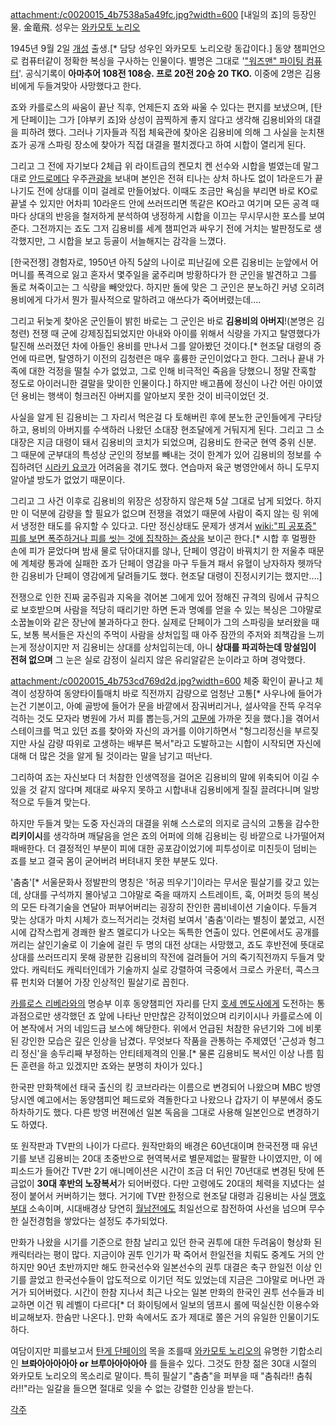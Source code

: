 attachment:/c0020015_4b7538a5a49fc.jpg?width=600
[내일의 죠]의 등장인물. 金竜飛. 성우는 [[와카모토 노리오]]

1945년 9월 2일 [[개성]] 출생.[* 담당 성우인 와카모토 노리오랑 동갑이다.] 동양 챔피언으로 컴퓨터같이 정확한 복싱을 구사하는 인물이다. 별명은 그대로 '[["워즈맨" 파이팅 컴퓨터]]'. 공식기록이 '''아마추어 108전 108승. 프로 20전 20승 20 TKO.''' 이중에 2명은 김용비에게 두들겨맞아 사망했다고 한다.

죠와 카를로스의 싸움이 끝난 직후, 언제든지 죠와 싸울 수 있다는 편지를 보냈으며, [탄게 단페이]는 그가 [야부키 죠]와 상성이 끔찍하게 좋지 않다고 생각해 김용비와의 대결을 피하려 했다. 그러나 기자들과 직접 체육관에 찾아온 김용비에 의해 그 사실을 눈치챈 죠가 공개 스파링 장소에 찾아가 직접 대결을 펼치겠다고 하여 시합이 열리게 된다. 

그리고 그 전에 자기보다 2체급 위 라이트급의 켄모치 켄 선수와 시합을 벌였는데 말그대로 [[안드로메다]] 우주[[관광]]을 보내며 본인은 전혀 티나는 상처 하나도 없이 1라운드가 끝나기도 전에 상대를 이미 걸레로 만들어놨다. 이때도 조금만 욕심을 부리면 바로 KO로 끝낼 수 있지만 어차피 10라운드 안에 쓰러뜨리면 똑같은 KO라고 여기며 모든 공격 때마다 상대의 반응을 철저하게 분석하여 냉정하게 시합을 이끄는 무시무시한 포스를 보여준다. 그전까지는 죠도 그저 김용비를 세계 챔피언과 싸우기 전에 거치는 발판정도로 생각했지만, 그 시합을 보고 등골이 서늘해지는 감각을 느꼈다.

[한국전쟁] 경험자로, 1950년 아직 5살의 나이로 피난길에 오른 김용비는 눈앞에서 어머니를 폭격으로 잃고 혼자서 몇주일을 굶주리며 방황하다가 한 군인을 발견하고 그를 돌로 쳐죽이고는 그 식량을 빼앗았다. 하지만 돌에 맞은 그 군인은 분노하긴 커녕 오히려 용비에게 다가서 뭔가 필사적으로 말하려고 애쓰다가 죽어버렸는데….

그리고 뒤늦게 찾아온 군인들이 밝힌 바로는 그 군인은 바로 '''김용비의 아버지'''!(본명은 김청련) 전쟁 때 군에 강제징집되었지만 아내와 아이를 위해서 식량을 가지고 탈영했다가 탈진해 쓰러졌던 차에 아들인 용비를 만나서 그를 알아봤던 것이다.[* 현조달 대령의 증언에 따르면, 탈영하기 이전의 김청련은 매우 훌륭한 군인이었다고 한다. 그러나 끝내 가족에 대한 걱정을 떨칠 수가 없었고, 그로 인해 비극적인 죽음을 당했으니 정말 잔혹할 정도로 아이러니한 결말을 맞이한 인물이다.]  하지만 배고픔에 정신이 나간 어린 아이였던 용비는 행색이 헝크러진 아버지를 알아보지 못한 것이 비극이었던 것.

사실을 알게 된 김용비는 그 자리서 먹은걸 다 토해버린 후에 분노한 군인들에게 구타당하고, 용비의 아버지를 수색하러 나왔던 소대장 현조달에게 거둬지게 된다. 그리고 그 소대장은 지금 대령이 돼서 김용비의 코치가 되었으며, 김용비도 한국군 현역 중위 신분. 그 때문에 군부대의 특성상 군인의 정보를 빼내는 것이 한계가 있어 김용비의 정보를 수집하려던 [[시라키 요코]]가 어려움을 겪기도 했다. 연습마저 육군 병영안에서 하니 도무지 알아낼 방도가 없었기 때문이다. 

그리고 그 사건 이후로 김용비의 위장은 성장하지 않은채 5살 그대로 남게 되었다. 하지만 이 덕분에 감량을 할 필요가 없으며 전쟁을 겪었기 때문에 사람이 죽지 않는 링 위에서 냉정한 태도를 유지할 수 있다고. 다만 정신상태도 문제가 생겨서 [[wiki:"피 공포증" 피를 보면 폭주하거나 피를 씻는 것에 집착하는 증상]]을 보이곤 한다.[* 시합 후 멀쩡한 손에 피가 묻었다며 밤새 물로 닦아대지를 않나, 단페이 영감이 바꿔치기 한 저울추 때문에 계체량 통과에 실패한 죠가 단페이 영감을 마구 두들겨 패서 유혈이 낭자하자 헷까닥한 김용비가 단페이 영감에게 달려들기도 했다. 현조달 대령이 진정시키기는 했지만….]

전쟁으로 인한 진짜 굶주림과 지옥을 겪어본 그에게 있어 정해진 규격의 링에서 규칙으로 보호받으며 사람을 적당히 때리기만 하면 돈과 명예를 얻을 수 있는 복싱은 그야말로 소꿉놀이와 같은 장난에 불과하다고 한다. 실제로 단페이가 그의 스파링을 보러왔을 때도, 보통 복서들은 자신의 주먹이 사람을 상처입힐 때 아주 잠깐의 주저와 죄책감을 느끼는게 정상이지만 저 김용비는 상대를 상처입히는데, 아니 '''상대를 파괴하는데 망설임이 전혀 없으며''' 그 눈은 실로 감정이 실리지 않은 유리알같은 눈이라고 하며 경악했다.

attachment:/c0020015_4b753cd769d2d.jpg?width=600
체중 확인이 끝나고 체격이 성장하여 동양타이틀매치 바로 직전까지 감량으로 엄청난 고통[* 사우나에 들어가 는건 기본이고, 아예 골방에 들어가 문을 바깥에서 잠궈버리거나, 설사약을 잔뜩 우걱우걱하는 것도 모자라 병원에 가서 피를 뽑는등,거의 [[고문]]에 가까운 짓을 했다.]을 겪어서 스테이크를 먹고 있던 죠를 찾아와 자신의 과거를 이야기하면서 "헝그리정신을 부르짖지만 사실 감량 따위로 고생하는 배부른 복서"라고 도발하고는 시합이 시작되면 자신에 대해 더 많은 것을 알게 될 것이라는 말을 남기고 떠난다. 

그리하여 죠는 자신보다 더 처참한 인생역정을 걸어온 김용비의 말에 위축되어 이길 수 있을 것 같지 않다며 제대로 싸우지 못하고 시합내내 김용비에게 질질 끌려다니며 일방적으로 두들겨 맞는다.

하지만 두들겨 맞는 도중 자신과의 대결을 위해 스스로의 의지로 금식의 고통을 감수한 '''리키이시'''를 생각하며 깨달음을 얻은 죠의 어퍼에 의해 김용비는 링 바깥으로 나가떨어져 패배한다. 더 결정적인 부분이 피에 대한 공포감이었기에 피투성이로 미친듯이 덤비는 죠를 보고 결국 몸이 굳어버려 버텨내지 못한 부분도 있다.

'춤춤'[* 서울문화사 정발판의 명칭은 '허공 띄우기']이라는 무서운 필살기를 갖고 있는데, 상대를 구석까지 몰아넣고 그야말로 죽을 때까지 스트레이트, 훅, 어퍼컷 등의 복싱의 모든 타격기술을 연달아 퍼부어버리는 굉장히 잔인한 콤비네이션 기술이다. 두들겨 맞는 상대가 마치 시체가 흐느적거리는 것처럼 보여서 '춤춤'이라는 별칭이 붙었고, 시전시에 갑작스럽게 경쾌한 왈츠 멜로디가 나오는 독특한 연출이 있다. 언론에서도 공개를 꺼리는 살인기술로 이 기술에 걸린 두 명의 대전 상대는 사망했고, 죠도 후반전에 뜻대로 상대를 쓰러뜨리지 못해 광분한 김용비의 작전에 걸려들어 거의 죽기직전까지 두들겨 맞았다. 캐릭터도 캐릭터인데가 기술까지 실로 강렬하여 극중에서 크로스 카운터, 콕스크류 펀치와 더불어 가장 인상적인 필살기로 꼽힌다.    

[[카를로스 리베라]]와의 명승부 이후 동양챔피언 자리를 단지 [[호세 멘도사]]에게 도전하는 통과점으로만 생각했던 죠 앞에 나타난 만만찮은 강적이었으며 리키이시나 카를로스에 이어 본작에서 거의 네임드급 보스에 해당한다. 위에서 언급된 처참한 유년기와 그에 비롯된 강인한 모습은 깊은 인상을 남겼다. 무엇보다 작품을 관통하는 주제였던 '근성과 헝그리 정신'을 송두리째 부정하는 안티테제격의 인물.[* 물론 김용비도 복서인 이상 나름 힘든 훈련을 하고 있겠지만 죠와는 분명히 차이가 있다.]

한국판 만화책에선 태국 출신의 킹 코브라라는 이름으로 변경되어 나왔으며 MBC 방영 당시엔 예고에서는 동양챔피언 페드로와 격돌한다고 나왔으나 갑자기 이 부분에서 중도하차하기도 했다. 다른 방영 버젼에선 일본 독음을 그대로 사용해 일본인으로 변경하기도 하였다.

또 원작판과 TV판의 나이가 다르다. 원작만화의 배경은 60년대이며 한국전쟁 때 유년기를 보낸 김용비는 20대 초중반으로 현역복서로 별문제없는 팔팔한 나이였지만, 이 에피소드가 들어간 TV판 2기 애니메이션은 시간이 조금 더 뒤인 70년대로 변경된 탓에 뜬금없이 '''30대 후반의 노장복서'''가 되어버렸다. 다만 고령에도 20대의 체력을 지녔다는 설정이 붙어서 커버하기는 했다. 거기에 TV판 한정으로 현조달 대령과 김용비는 사실 [[맹호부대]] 소속이며, 시대배경상 당연히 [[월남전]]에도 최일선으로 참전하여 사선을 넘으며 무수한 실전경험을 쌓았다는 설정도 추가되었다.

만화가 나왔을 시기를 기준으로 한참 날리고 있던 한국 권투에 대한 두려움이 형상화 된 캐릭터라는 평이 많다. 지금이야 권투 인기가 팍 죽어서 한일전을 치뤄도 중계도 거의 안하지만 90년 초반까지만 해도 한국선수와 일본선수의 권투 대결은 축구 한일전 이상 인기를 끌었고 한국선수들이 압도적으로 이기던 적도 있었는데 지금은 그야말로 머나먼 과거가 되어버렸다. 시간이 한참 지나서 최근 나오는 일본 만화의 한국인 권투 선수들과 비교하면 이건 뭐 레벨이 다르다[* 더 화이팅에서 일보의 뎀프시 롤에 떡실신한 이용수와 비교해보자. 한숨만 나온다.]. 만화 속에서도 죠가 제대로 쫄은 거의 유일한 인물이기도 하다.

여담이지만 피를보고서 [[탄게 단페이]]의 목을 조를때 [[와카모토 노리오]]의 유명한 기합소리인 '''브롸아아아아아 or 브루아아아아아''' 를 들을수 있다. 그것도 한창 젊은 30대 시절의 와카모토 노리오의 목소리로 말이다. 특히 필살기 "춤춤"을 퍼부을 때 "춤춰라!! 춤춰라!!"라는 일갈을 들으면 절대로 잊을 수 없는 강렬한 인상을 받는다.

[[각주]]
